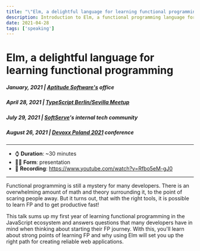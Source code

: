 ```yaml
---
title: "\"Elm, a delightful language for learning functional programming\" talk" 
description: Introduction to Elm, a functional programming language for making web applications.
date: 2021-04-28
tags: ['speaking']
---
```


# Elm, a delightful language for learning functional programming
##### January, 2021 | [Aptitude Software's](https://www.aptitudesoftware.com/) office
##### April 28, 2021 | [TypeScript Berlin/Sevilla Meetup](https://www.meetup.com/pl-PL/TypeScript-Berlin/events/277610945/)
##### July 29, 2021 | [SoftServe](https://www.softserveinc.com/en-us)'s internal tech community
##### August 26, 2021 | [Devoxx Poland 2021](https://devoxx.pl/talk-details/?id=14219) conference
---

- ⌚ **Duration**: ~30 minutes
- 👨‍💻 **Form**: presentation
- 🎥 **Recording**: https://www.youtube.com/watch?v=Rfbo5eM-gJ0

---

Functional programming is still a mystery for many developers. There is an overwhelming amount of math and theory surrounding it, to the point of scaring people away. But it turns out, that with the right tools, it is possible to learn FP and to get productive fast!

This talk sums up my first year of learning functional programming in the JavaScript ecosystem and answers questions that many developers have in mind when thinking about starting their FP journey. With this, you'll learn about strong points of learning FP and why using Elm will set you up the right path for creating reliable web applications.